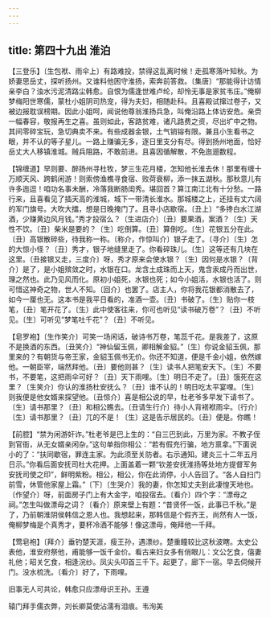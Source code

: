 ```yaml
---
---
---
```

title: 第四十九出 淮泊
---

【三登乐】〔生包袱、雨伞上〕有路难投，禁得这乱离时候！走孤寒落叶知秋。为娇妻思岳丈，探听扬州。又谁料他困守淮扬，索奔前答救。〔集唐〕“那能得计访情亲李白？浊水污泥清路尘韩愈。自恨为儒逢世难卢纶，却怜无事是家贫韦庄。”俺柳梦梅阳世寒儒，蒙杜小姐阴司热宠，得为夫妇，相随赴科。且喜殿试撺过卷子，又被边报耽误榜期。因此小姐呵，闻说他尊翁淮扬兵急，叫俺沿路上体访安危。亲赍一幅春容，敬报再生之喜。虽则如此，客路贫难，诸凡路费之资，尽出圹中之物。其间零碎宝玩，急切典卖不来。有些成器金银，土气销镕有限。兼且小生看书之眼，并不认的等子星儿。一路上赚骗无多，逐日里支分有尽。得到扬州地面，恰好岳丈大人移镇淮城。贼兵阻路，不敢前进。且喜因循解散，不免迤逦数程。

【锦缠道】早则要、醉扬州寻杜牧，梦三生花月楼，怎知他长淮去休！那里有缠十万顺天风、跨鹤闲游！则索傍渔樵寻食宿、败荷衰柳，添一抹五湖秋。那秋意儿有许多迤逗！咱功名事未酬，冷落我断肠闺秀。堪回首？算江南江北有十分愁。一路行来，且喜看见了插天高的淮城，城下一带清长淮水。那城楼之上，还挂有丈六阔的军门旗号。大吹大擂，想是日晚掩门了。且寻小店歇宿。〔丑上〕“多搀白水江湖酒，少赚黄边风月钱。”秀才投宿么？〔生进店介〕〔丑〕要果酒，案酒？〔生〕天性不饮。〔丑〕柴米是要的？〔生〕吃倒算。〔丑〕算倒吃。〔生〕花银五分在此。〔丑〕高银散碎些，待我称一称。〔称介，作惊叫介〕银子走了。〔寻介〕〔生〕怎的大惊小怪？〔丑〕秀才，银子地缝里走了。你看碎珠儿。〔生〕这等还有几块在这里。〔丑接银又走，三度介〕呀，秀才原来会使水银？〔生〕因何是水银？〔背介〕是了，是小姐殡敛之时，水银在口。龙含土成珠而上天，鬼含汞成丹而出世，理之然也。此乃见风而化。原初小姐死，水银也死；如今小姐活，水银也活了。则可惜这神奇之物，世人不知。〔回介〕也罢了。店主人，你将我花银都消散去了，如今一厘也无。这本书是我平日看的，准酒一壶。〔丑〕书破了。〔生〕贴你一枝笔，〔丑〕笔开花了。〔生〕此中使客往来，你可也听见“读书破万卷”？〔丑〕不听见。〔生〕可听见“梦笔吐千花”？〔丑〕不听见。

【皂罗袍】〔生作笑介〕可笑一场闲话，破诗书万卷，笔蕊千花。是我差了，这原不是换酒的东西。〔丑笑介〕“神仙留玉佩，卿相解金貂。”〔生〕你说金貂玉佩，那里来的？有朝货与帝王家，金貂玉佩书无价。你还不知道，便是千金小姐，依然嫁他。一朝臣宰，端然拜他。〔丑〕要他则甚？〔生〕读书人把笔安天下。〔生〕不要书，不要笔，这把雨伞可好？〔丑〕天下雨哩。〔生〕明日不走了。〔丑〕饿死在这里？〔生笑介〕你认的淮扬杜安抚么？〔丑〕谁不认的！明日吃太平宴哩。〔生〕则我便是他女婿来探望他。〔丑惊介〕喜是相公说的早，杜老爷多早发下请书了。〔生〕请书那里？〔丑〕和相公瞧去。〔丑请生行介〕待小人背褡袱雨伞。〔行介〕〔生〕请书那里？〔丑〕兀的不是！〔生〕这是告示居民的。〔丑〕便是。你瞧！

【前腔】“禁为闲游奸诈。”杜老爷是巴上生的：“自三巴到此，万里为家。不教子侄到官衙，从无女婿亲闲杂。”这句单指你相公：“若有假充行骗，地方禀拿。”下面说小的了：“扶同歇宿，罪连主家。为此须至关防者。右示通知。建炎三十二年五月日示。”你看后面安抚司杜大花押。上面盖着一颗“钦差安抚淮扬等处地方提督军务安抚司使之印”，鲜明紫粉。相公，相公，你在此消停，小人告回了。“各人自扫门前雪，休管他家屋上霜。”〔下〕〔生哭介〕我的妻，你怎知丈夫到此凄惶天地也。〔作望介〕呀，前面房子门上有大金字，咱投宿去。〔看介〕四个字：“漂母之祠。”怎生叫做漂母之词？〔看介〕原来壁上有题：“昔贤怀一饭，此事已千秋。”是了，乃前朝淮阴侯韩信之恩人也。我想起来，那韩信是个假齐王，尚然有人一饭，俺柳梦梅是个真秀才，要杯冷酒不能够！像这漂母，俺拜他一千拜。

【莺皂袍】〔拜介〕垂钓楚天涯，瘦王孙，遇漂纱。楚重瞳较比这秋波瞎。太史公表他，淮安府祭他，甫能够一饭千金价。看古来妇女多有俏眼儿：文公乞食，僖妻礼他；昭关乞食，相逢浣纱。凤尖头叩首三千下。起更了，廊下一宿。早去伺候开门。没水梳洗。〔看介〕好了，下雨哩。

旧事无人可共论，韩愈只应漂母识王孙。王遵

辕门拜手儒衣弊，刘长卿莫使沾濡有泪痕。韦洵美

